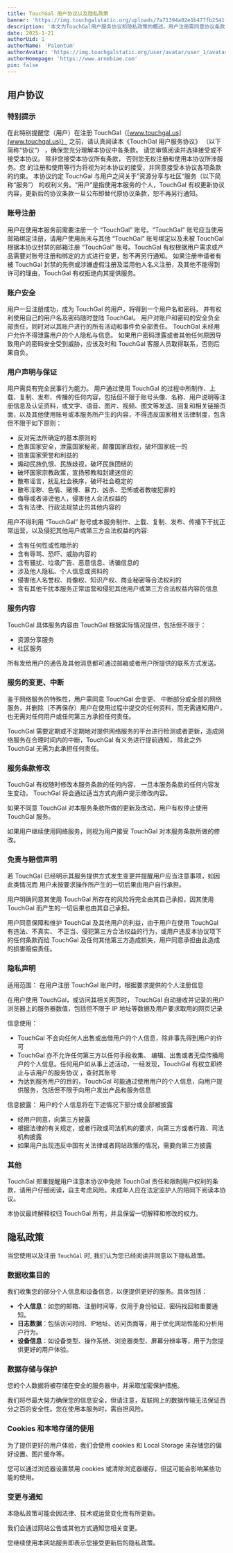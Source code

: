 ```yaml
---
title: TouchGal 用户协议以及隐私政策
banner: 'https://img.touchgalstatic.org/uploads/7a71394a02e1b477fb2541f17b829ed3.avif'
description: '本文为TouchGal用户服务协议和隐私政策的概述。用户注册需同意协议条款，账号安全由用户负责。用户需遵守法律法规，不得发布违法或侵权内容。TouchGal提供资源分享和社区服务，可能变更或中断服务。隐私政策说明收集个人信息、日志数据和设备信息的目的，数据将加密存储并采取保护措施。使用cookies和本地存储优化用户体验。协议和隐私政策可能更新，继续使用即视为接受变更。'
date: 2025-1-21
authorUid: 1
authorName: 'Palentum'
authorAvatar: 'https://img.touchgalstatic.org/user/avatar/user_1/avatar-mini.avif'
authorHomepage: 'https://www.arnebiae.com'
pin: false
---
```


## 用户协议

### 特别提示

在此特别提醒您（用户）在注册 TouchGal（[www.touchgal.us](www.touchgal.us)） 之前，请认真阅读本《TouchGal 用户服务协议》 （以下简称“协议”） ，确保您充分理解本协议中各条款。 请您审慎阅读并选择接受或不接受本协议。 除非您接受本协议所有条款， 否则您无权注册和使用本协议所涉服务。您 的注册和使用等行为将视为对本协议的接受，并同意接受本协议各项条款的约束。 本协议约定 TouchGal 与用户之间关于”资源分享与社区“服务（以下简称“服务”） 的权利义务。“用户”是指使用本服务的个人，TouchGal 有权更新协议内容，更新后的协议条款一旦公布即替代原协议条款，恕不再另行通知。

### 账号注册

用户在使用本服务前需要注册一个 “TouchGal” 账号。“TouchGal” 账号应当使用邮箱绑定注册，请用户使用尚未与其他 “TouchGal” 账号绑定以及未被 TouchGal 根据本协议封禁的邮箱注册 “TouchGal” 账号。TouchGal 有权根据用户需求或产品需要对账号注册和绑定的方式进行变更，恕不再另行通知。 如果注册申请者有被 TouchGal 封禁的先例或涉嫌虚假注册及滥用他人名义注册，及其他不能得到许可的理由，TouchGal 有权拒绝向其提供服务。

### 账户安全

用户一旦注册成功，成为 TouchGal 的用户，将得到一个用户名和密码， 并有权利使用自己的用户名及密码随时登陆 TouchGal。 用户对账户和密码的安全负全部责任，同时对以其账户进行的所有活动和事件负全部责任。 TouchGal 未经用户允许不得泄露用户的个人隐私与信息。 如果用户密码泄露或者其他任何原因导致用户的密码安全受到威胁，应该及时和 TouchGal 客服人员取得联系，否则后果自负。

### 用户声明与保证

用户需具有完全民事行为能力。 用户通过使用 TouchGal 的过程中所制作、上载、复制、发布、传播的任何内容，包括但不限于账号头像、名称、用户说明等注册信息及认证资料，或文字、语音、图片、视频、图文等发送、回复和相关链接页面，以及其他使用账号或本服务所产生的内容，不得违反国家相关法律制度，包含但不限于如下原则：

- 反对宪法所确定的基本原则的
- 危害国家安全，泄露国家秘密，颠覆国家政权，破坏国家统一的
- 损害国家荣誉和利益的
- 煽动民族仇恨、民族歧视，破坏民族团结的
- 破坏国家宗教政策，宣扬邪教和封建迷信的
- 散布谣言，扰乱社会秩序，破坏社会稳定的
- 散布淫秽、色情、赌博、暴力、凶杀、恐怖或者教唆犯罪的
- 侮辱或者诽谤他人，侵害他人合法权益的
- 含有法律、行政法规禁止的其他内容的

用户不得利用 “TouchGal” 账号或本服务制作、上载、复制、发布、传播下干扰正常运营，以及侵犯其他用户或第三方合法权益的内容:

- 含有任何性或性暗示的
- 含有辱骂、恐吓、威胁内容的
- 含有骚扰、垃圾广告、恶意信息、诱骗信息的
- 涉及他人隐私、个人信息或资料的
- 侵害他人名誉权、肖像权、知识产权、商业秘密等合法权利的
- 含有其他干扰本服务正常运营和侵犯其他用户或第三方合法权益内容的信息

### 服务内容

TouchGal 具体服务内容由 TouchGal 根据实际情况提供，包括但不限于：

- 资源分享服务
- 社区服务

所有发给用户的通告及其他消息都可通过邮箱或者用户所提供的联系方式发送。

### 服务的变更、中断

鉴于网络服务的特殊性，用户需同意 TouchGal 会变更、 中断部分或全部的网络服务，并删除（不再保存）用户在使用过程中提交的任何资料，而无需通知用户，也无需对任何用户或任何第三方承担任何责任。

TouchGal 需要定期或不定期地对提供网络服务的平台进行检测或者更新，造成网络服务在合理时间内的中断，TouchGal 有义务进行提前通知， 除此之外 TouchGal 无需为此承担任何责任。

### 服务条款修改

TouchGal 有权随时修改本服务条款的任何内容， 一旦本服务条款的任何内容发生变动， TouchGal 将会通过适当方式向用户提示修改内容。

如果不同意 TouchGal 对本服务条款所做的更新及改动，用户有权停止使用 TouchGal 服务。

如果用户继续使用网络服务，则视为用户接受 TouchGal 对本服务条款所做的修改。

### 免责与赔偿声明

若 TouchGal 已经明示其服务提供方式发生变更并提醒用户应当注意事项，如因此类情况而 用户未按要求操作所产生的一切后果由用户自行承担。

用户明确同意其使用 TouchGal 所存在的风险将完全由其自己承担，因其使用 TouchGal 而产生的一切后果也由其自己承担。

用户同意保障和维护 TouchGal 及其他用户的利益，由于用户在使用 TouchGal 有违法、不真实、 不正当、侵犯第三方合法权益的行为，或用户违反本协议项下的任何条款而给 TouchGal 及任何其他第三方造成损失，用户同意承担由此造成的损害赔偿责任。

### 隐私声明

适用范围： 在用户注册 TouchGal 账户时，根据要求提供的个人注册信息

在用户使用 TouchGal，或访问其相关网页时， TouchGal 自动接收并记录的用户浏览器上的服务器数值，包括但不限于 IP 地址等数据及用户要求取用的网页记录

信息使用：

- TouchGal 不会向任何人出售或出借用户的个人信息，除非事先得到用户的许可
- TouchGal 亦不允许任何第三方以任何手段收集、 编辑、出售或者无偿传播用户的个人信息。任何用户如从事上述活动，一经发现，TouchGal 有权立即终止与该用户的服务协议 ，查封其账号
- 为达到服务用户的目的，TouchGal 可能通过使用用户的个人信息，向用户提供服务，包括但不限于向用户发出产品和服务信息

信息披露： 用户的个人信息将在下述情况下部分或全部被披露

- 经用户同意，向第三方披露
- 根据法律的有关规定，或者行政或司法机构的要求，向第三方或者行政、司法机构披露
- 如果用户出现违反中国有关法律或者网站政策的情况，需要向第三方披露

### 其他

TouchGal 郑重提醒用户注意本协议中免除 TouchGal 责任和限制用户权利的条款，请用户仔细阅读，自主考虑风险。未成年人应在法定监护人的陪同下阅读本协议。

本协议最终解释权归 TouchGal 所有，并且保留一切解释和修改的权力。

## 隐私政策

当您使用以及注册 `TouchGal` 时, 我们认为您已经阅读并同意以下隐私政策。

### 数据收集目的

我们收集您的部分个人信息和设备信息，以便提供更好的服务。具体包括：

- **个人信息**：如您的邮箱、注册时间等，仅用于身份验证、密码找回和重要通知。
- **日志数据**：包括访问时间、IP地址、访问页面等，用于优化网站性能和分析用户行为。
- **设备信息**：如设备类型、操作系统、浏览器类型、屏幕分辨率等，用于为您提供更好的用户体验。

### 数据存储与保护

您的个人数据将被存储在安全的服务器中，并采取加密保护措施。

我们将尽最大努力确保您的信息安全，但请注意，互联网上的数据传输无法保证百分之百的安全性。您在使用本服务时，需自担风险。

### Cookies 和本地存储的使用

为了提供更好的用户体验，我们会使用 cookies 和 Local Storage 来存储您的偏好设置、图片缓存等。

您可以通过浏览器设置禁用 cookies 或清除浏览器缓存，但这可能会影响某些功能的使用。

### 变更与通知

本隐私政策可能会因法律、技术或运营变化而有所更新。

我们会通过网站公告或其他方式通知您相关变更。

您继续使用本网站服务即表示您接受更新后的隐私政策。
